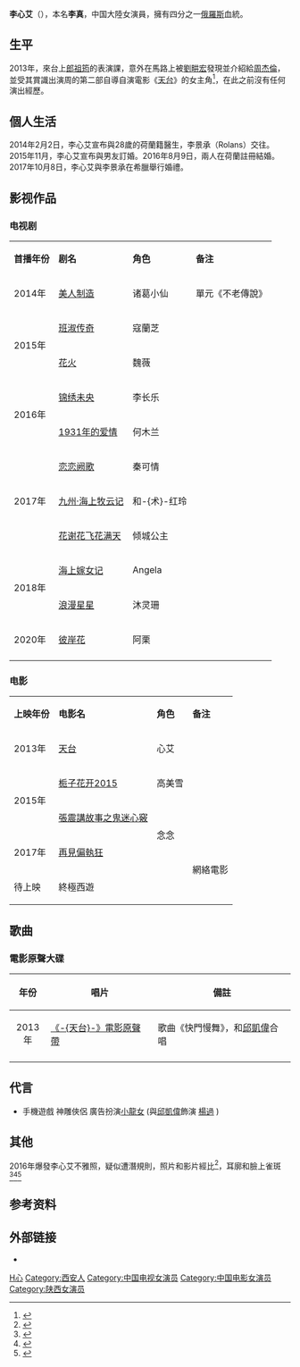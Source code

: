 {{noteTA
|1= zh-tw:天台; zh-hk:天台; zh-hans:天台; zh-hant:天台; zh-cn:天台爱情; zh-sg:天台; zh-mo:天台;
}}
{{藝人
|姓名=李心艾
|外語名=
|羅馬拼音 = Li Xin'ai
|本名= 李真
|類型= 女演员
|國籍 = {{PRC}}
|民族 = [[漢族|漢族]] 
|出生日期 = {{birth_date_and age|1990|4|10}}
|出生地點 = {{PRC}}[[陕西省|陕西省]][[西安市|西安市]]
|配偶 = {{marriage|李景承（Rolans）|2016}}
|職業=[[演員|演員]]
|教育程度 = 
|活躍年代 = 2013年至今
|經紀公司 = 创映电影/北京巨室音乐
|代表作 =《[[天台_(電影)|天台]]》<br>《[[锦绣未央|锦绣未央]]》
|imdb = 5812431
}}
'''李心艾'''（{{bd|1990年|4月10日|||catIdx=J}}），本名'''李真'''，中国大陸女演員，擁有四分之一[[俄羅斯|俄羅斯]]血統。

==生平==
2013年，來台上[[郎祖筠|郎祖筠]]的表演課，意外在馬路上被[[劉畊宏|劉畊宏]]發現並介紹給[[周杰倫|周杰倫]]，並受其賞識出演周的第二部自導自演電影《[[天台_(電影)|天台]]》的女主角<ref>{{cite news | title=《天台》女主角李心艾曝光 周杰伦自曝无激情戏 | url=http://ent.163.com/13/0527/23/8VTUSSVJ000300B1.html | accessdate=2013-05-27 | newspaper=网易新闻 | archive-date=2017-04-17 | archive-url=https://web.archive.org/web/20170417071832/http://ent.163.com/13/0527/23/8VTUSSVJ000300B1.html | dead-url=no }}</ref>，在此之前沒有任何演出經歷。

== 個人生活 ==
2014年2月2日，李心艾宣布與28歲的荷蘭籍醫生，李景承（Rolans）交往。2015年11月，李心艾宣布與男友訂婚。2016年8月9日，兩人在荷蘭註冊結婚。2017年10月8日，李心艾與李景承在希臘舉行婚禮。

==影视作品==
=== 电视剧 ===
{| class="wikitable"
|- style="background:pink; color:black" align="center"
|'''首播年份'''||'''剧名'''||'''角色'''||'''备注'''
|-
|rowspan="1"|2014年
| [[美人制造|美人制造]]||  诸葛小仙 ||單元《不老傳說》
|-
|rowspan="2"|2015年
|[[班淑传奇|班淑传奇]]||寇蘭芝 || 
|-
|[[花火_(电视剧)|花火]]||魏薇  ||
|-
|rowspan="2"|2016年
|[[锦绣未央|锦绣未央]]|| 李长乐 ||
|-
|[[1931年的爱情|1931年的爱情]]|| 何木兰 ||
|-
|rowspan="3"|2017年
|[[恋恋阙歌|恋恋阙歌]]|| 秦可情 ||
|-
|[[九州·海上牧云记|九州·海上牧云记]]|| 和-{术}-红玲 ||
|-
|[[花谢花飞花满天|花谢花飞花满天]]|| 倾城公主 ||
|-
|rowspan="2"|2018年
|[[海上嫁女记|海上嫁女记]]|| Angela ||
|-
|[[浪漫星星|浪漫星星]]||沐灵珊||
|-
|rowspan="1"|2020年
|[[彼岸花_(电视剧)|彼岸花]] || 阿栗 ||
|-
|}

===电影===
{| class="wikitable"
|- style="background:pink; color:black" align="center"
| '''上映年份''' ||  '''电影名''' || '''角色''' ||'''备注'''
|-
|rowspan="1"|2013年 
|[[天台_(電影)|天台]]||心艾|| 
|- 
|rowspan="2"|2015年 
|[[栀子花开2015|栀子花开2015]]|| 高美雪|| 
|- 
|[[張震講故事之鬼迷心竅|張震講故事之鬼迷心竅]]||rowspan=2|念念|| 
|- 
|rowspan="1"|2017年 
|[[再見偏執狂|再見偏執狂]]|| rowspan=2|網絡電影
|- 
|rowspan="1"|待上映
|終極西遊||  
|}

== 歌曲 ==
=== 電影原聲大碟 ===
{| class="wikitable sortable"
|-
!   width="50" rowspan="1"|年份!!  唱片 !! class="unsortable" | 備註
|-
| align="center" rowspan="1" | 2013年
| [[天台_(電影)|《-{天台}-》電影原聲帶]] ||  歌曲《快門慢舞》，和[[邱凱偉|邱凱偉]]合唱
|-
|}

== 代言 == 
*手機遊戲 神雕俠侶 廣告扮演[[小龍女|小龍女]] (與[[邱凱偉|邱凱偉]]飾演 [[楊過|楊過]] )

== 其他 == 
2016年爆發李心艾不雅照，疑似遭潛規則，照片和影片經比<ref>{{cite news|2=|title=李心艾 被内地制作人潜规则|url=https://pic3.zhimg.com/80/44762152aaf7e2446389254edf6baa98_hd.jpg|accessdate=|newspaper=|deadurl=no|archiveurl=https://web.archive.org/web/20200204101646/https://pic3.zhimg.com/80/44762152aaf7e2446389254edf6baa98_hd.jpg|archivedate=2020-02-04|df=|author=|date=|work=|publisher=|language=|format=}}</ref>，耳廓和臉上雀斑<ref>{{Cite news|url=https://pic1.zhimg.com/80/4040484e8ceeaf8b41a8a16daf42cdaa_hd.jpg|title=李心艾 被内地制作人潜规则|author=|date=|work=|publisher=|accessdate=|language=|format=|archive-date=2020-02-04|archive-url=https://web.archive.org/web/20200204101648/https://pic1.zhimg.com/80/4040484e8ceeaf8b41a8a16daf42cdaa_hd.jpg|dead-url=no}}</ref><ref>{{Cite news|url=https://pic2.zhimg.com/80/f65e40ee4ca544c9a6713eecbf1e56d8_hd.jpg|title=李心艾 被内地制作人潜规则|author=|date=|work=|publisher=|accessdate=|language=|format=|archive-date=2020-02-04|archive-url=https://web.archive.org/web/20200204101646/https://pic2.zhimg.com/80/f65e40ee4ca544c9a6713eecbf1e56d8_hd.jpg|dead-url=no}}</ref><ref>{{Cite web|title=李心艾 被内地制作人潜规则|url=https://pic1.zhimg.com/80/2592ec6aa8c6b33f29933e0ad8028fc8_hd.jpg|accessdate=|author=|date=|format=|publisher=|language=|archive-date=2020-02-04|archive-url=https://web.archive.org/web/20200204101649/https://pic1.zhimg.com/80/2592ec6aa8c6b33f29933e0ad8028fc8_hd.jpg|dead-url=no}}</ref>

== 参考资料 ==
{{reflist}}

==外部链接==
* {{Sinaweibo|3558391704}}

{{DEFAULTSORT:L李}}
[[Category:李姓|H心]]
[[Category:西安人|Category:西安人]]
[[Category:中国电视女演员|Category:中国电视女演员]]
[[Category:中国电影女演员|Category:中国电影女演员]]
[[Category:陕西女演员|Category:陕西女演员]]